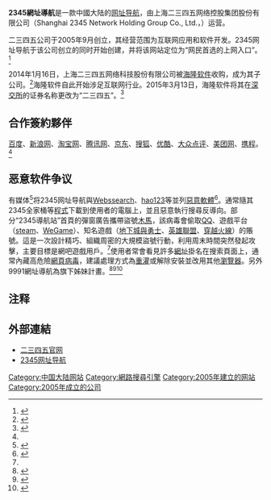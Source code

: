 {{multiple issues|
{{review|time=2015-06-29T17:10:33+00:00}}
{{update|time=2015-06-29T17:10:33+00:00}}
{{pov|time=2015-06-25T09:58:22+00:00}}
}}
{{noteta|G1=IT|G2=OR}}
{{Infobox Website
| logo =
| url = {{URL|1=http://www.2345.com}}
| screenshot = 
| caption = 
| commercial = 是
| type = [[网址导航|网址导航]]
| reg = 选择性
| owner = 
| author = [[龐升東|龐升東]]
| date_of_launch = 2005年9月
| num_employees = 
| alexa = 
| Annual revenue = 
| location = {{CHN}}[[上海市|上海市]][[浦东新区|浦东新区]]软件园
| websitename = 2345网址导航
}}
'''2345網址導航'''是一款中國大陆的[[网址导航|网址导航]]，由上海二三四五网络控股集团股份有限公司（Shanghai 2345 Network Holding Group Co., Ltd.，{{Szse|002195}}）运营。

二三四五公司于2005年9月创立，其经营范围为互联网应用和软件开发。2345网址导航于该公司创立的同时开始创建，并将该网站定位为“网民首选的上网入口”。<ref>{{Cite web |url=http://www.2345.net/about_us.html |title=2345.com简介 |accessdate=2016-01-23 |archive-date=2020-07-22 |archive-url=https://web.archive.org/web/20200722095022/http://www.2345.net/about_us.html |dead-url=no }}</ref>

2014年1月16日，上海二三四五网络科技股份有限公司被[[海隆软件|海隆软件]]收购，成为其子公司。<ref>{{Cite web |url=http://stock.cnstock.com/stock/smk_gszbs/201401/2882468.htm |title=海隆软件一举收购“二三四五” 正式进军互联网业务-中国证券网 |accessdate=2016-01-23 |archive-date=2017-03-29 |archive-url=https://web.archive.org/web/20170329163222/http://stock.cnstock.com/stock/smk_gszbs/201401/2882468.htm |dead-url=no }}</ref>海隆软件自此开始涉足互联网行业。2015年3月13日，海隆软件将其在[[深交所|深交所]]的证券名称更改为“二三四五”。<ref name=":0">{{Cite web|title=2345网址导航—手机上网简单一点|url=https://www.2345.com/product/|accessdate=2021-08-26|language=zh-CN|dead-url=no|archive-date=2022-03-28|archive-url=https://web.archive.org/web/20220328211553/https://www.2345.com/product/}}</ref>

==合作簽約夥伴==
[[百度|百度]]、[[新浪网|新浪网]]、[[淘宝网|淘宝网]]、[[腾讯网|腾讯网]]、[[京東_(網站)|京东]]、[[搜狐|搜狐]]、[[优酷|优酷]]、[[大众点评|大众点评]]、[[美团网|美团网]]、[[携程|携程]]。<ref name=":0" />

==恶意软件争议==
有媒体<ref name=":1">{{Cite web|title=火绒安全警报：“2345导航站”弹窗广告携带病毒 盗取QQ和多款热门游戏账号|url=http://www.huorong.cn/info/1554067875200.html|access-date=2021-12-04|work=www.huorong.cn|archive-date=2021-12-04|archive-url=https://web.archive.org/web/20211204065944/http://www.huorong.cn/info/1554067875200.html}}</ref>将2345网址导航與[[Webssearch|Webssearch]]、[[hao123|hao123]]等並列[[惡意軟體|惡意軟體]]<ref>{{Cite web|title=火绒安全警报：“2345导航站”弹窗广告携带病毒 盗取QQ和多款热门游戏账号|url=http://www.huorong.cn/info/1554067875200.html|access-date=2021-12-04|work=www.huorong.cn|archive-date=2021-12-04|archive-url=https://web.archive.org/web/20211204065944/http://www.huorong.cn/info/1554067875200.html}}</ref>。通常隨其2345全家桶等[[程式|程式]]下載到使用者的電腦上，並且惡意執行搜尋反導向。部分“2345導航站”首頁的彈窗廣告攜帶盜號[[木馬病毒|木馬]]，該病毒會偷取[[腾讯QQ|QQ]]、遊戲平台（[[steam|steam]]、[[WeGame|WeGame]]）、知名遊戲（[[地下城与勇士|地下城與勇士]]、[[英雄联盟|英雄聯盟]]、[[穿越火线|穿越火線]]）的賬號。這是一次設計精巧、組織周密的大規模盜號行動，利用周末時間突然發起攻擊，主要目標是網吧遊戲用戶。<ref name=":1" />使用者常會看見許多[[網址|網址]]掛名在搜索頁面上，通常內藏高危險[[網頁病毒|網頁病毒]]，建議處理方式為[[重灌|重灌]]或解除安裝並改用其他[[瀏覽器|瀏覽器]]。另外9991網址導航為旗下姊妹計畫。<ref>{{Cite web |url=http://www.chinadaily.com.cn/dfpd/tj/bwzg/2011-07/11/content_12879636.htm |title=2345网址导航新添高-{}-级个性网址导航 |accessdate=2015-07-25 |archive-date=2018-01-14 |archive-url=https://web.archive.org/web/20180114184028/http://www.chinadaily.com.cn/dfpd/tj/bwzg/2011-07/11/content_12879636.htm |dead-url=no }}</ref><ref>{{Cite web |url=http://tech.qq.com/a/20141016/024149.htm |title=上市后的2345发力移-{}-动端：砸钱做手机阅读 |accessdate=2015-07-25 |archive-date=2018-06-12 |archive-url=https://web.archive.org/web/20180612162330/http://tech.qq.com/a/20141016/024149.htm |dead-url=no }}</ref><ref>{{Cite web |url=http://money.163.com/13/0605/14/90K3F8G900253B0H.html |title=2345网址导航处境尴尬：庞升东否认被360收购 |access-date=2015-07-25 |archive-url=https://web.archive.org/web/20160305011643/http://money.163.com/13/0605/14/90K3F8G900253B0H.html |archive-date=2016-03-05 |dead-url=yes }}</ref>

==注释==
{{reflist}}

==外部連結==
*[http://www.2345.net/ 二三四五官网]{{Wayback|url=http://www.2345.net/ |date=20201127133849 }}
*[http://www.2345.com 2345网址导航]{{Wayback|url=http://www.2345.com/ |date=20210125050345 }}

[[Category:中国大陆网站|Category:中国大陆网站]]
[[Category:網路搜尋引擎|Category:網路搜尋引擎]]
[[Category:2005年建立的网站|Category:2005年建立的网站]]
[[Category:2005年成立的公司|Category:2005年成立的公司]]